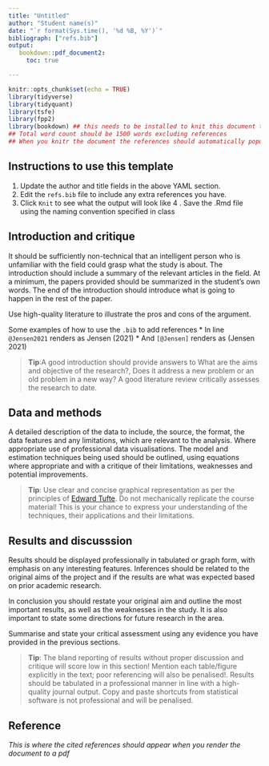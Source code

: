 ```yaml
---
title: "Untitled"
author: "Student name(s)"
date: "`r format(Sys.time(), '%d %B, %Y')`"
bibliograph: ["refs.bib"]
output:
   bookdown::pdf_document2:
     toc: true

---
```


```r
knitr::opts_chunk$set(echo = TRUE)
library(tidyverse) 
library(tidyquant)
library(tsfe)
library(fpp2)
library(bookdown) ## this needs to be installed to knit this document to a pdf for submission.
## Total word count should be 1500 words excluding references
## When you knitr the document the references should automatically populate at the end of the document
```

## Instructions to use this template

1. Update the author and title fields in the above YAML section.
2. Edit the `refs.bib` file to include any extra references you have. 
3. Click `Knit` to see what the output will look like
4 . Save the .Rmd file using the naming convention specified in class

## Introduction and critique

It should be sufficiently non-technical that an intelligent person who is unfamiliar with the field could grasp what the study is about. The introduction should include a summary of the relevant articles in the field.  At a minimum, the papers provided should be summarized in the student's own words.  The end of the introduction should introduce what is going to happen in the rest of the paper.

Use high-quality literature to illustrate the pros and cons of the argument. 

Some examples of how to use the `.bib` to add references
* In line `@Jensen2021` renders as Jensen (2021)
* And `[@Jensen]` renders as (Jensen 2021)

> **Tip**:A good introduction should provide answers to What are the aims and objective of the research?, Does it address a new problem or an old problem in a new way?  A good literature review critically assesses the research to date.

## Data and methods

A detailed description of the data to include, the source, the format, the data features and any limitations, which are relevant to the analysis.  Where appropriate use of professional data visualisations.  The model and estimation techniques being used should be outlined, using equations where appropriate and with a critique of their limitations, weaknesses and potential improvements.

> **Tip**: Use clear and concise graphical representation as per the principles of [Edward Tufte](https://thedoublethink.com/tuftes-principles-for-visualizing-quantitative-information/).  Do not mechanically replicate the course material!  This is your chance to express your understanding of the techniques, their applications and their limitations. 

## Results and discusssion

Results should be displayed professionally in tabulated or graph form, with emphasis on any interesting features. Inferences should be related to the original aims of the project and if the results are what was expected based on prior academic research.

In conclusion you should restate your original aim and outline the most important results, as well as the weaknesses in the study.  It is also important to state some directions for future research in the area.

Summarise and state your critical assessment using any evidence you have provided in the previous sections.

>**Tip**: The bland reporting of results without proper discussion and critique will score low in this section! Mention each table/figure explicitly in the text; poor referencing will also be penalised!. Results should be tabulated in a professional manner in line with a high-quality journal output.  Copy and paste shortcuts from statistical software is not professional and will be penalised.


## Reference

*This is where the cited references should appear when you render the document to a pdf*